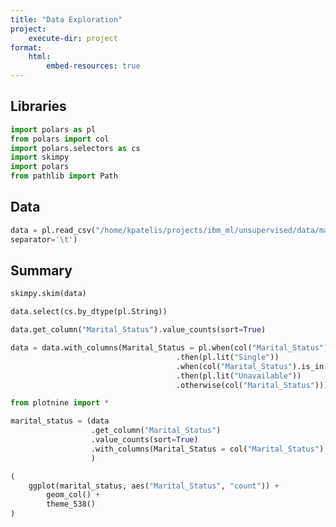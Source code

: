 ```yaml
---
title: "Data Exploration"
project:
    execute-dir: project
format: 
    html:
        embed-resources: true
---
```


## Libraries

```python
import polars as pl
from polars import col
import polars.selectors as cs
import skimpy
import polars
from pathlib import Path
```

## Data

```python
data = pl.read_csv("/home/kpatelis/projects/ibm_ml/unsupervised/data/marketing_campaign.csv", 
separator='\t')
```

## Summary

```python
skimpy.skim(data)
```

```python
data.select(cs.by_dtype(pl.String))
```

```python
data.get_column("Marital_Status").value_counts(sort=True)
```

```python
data = data.with_columns(Marital_Status = pl.when(col("Marital_Status") == "Alone")
                                     .then(pl.lit("Single"))
                                     .when(col("Marital_Status").is_in(["Absurd", "YOLO"]))
                                     .then(pl.lit("Unavailable"))
                                     .otherwise(col("Marital_Status")))


```


```python
from plotnine import *

marital_status = (data
                  .get_column("Marital_Status")
                  .value_counts(sort=True)
                  .with_columns(Marital_Status = col("Marital_Status").cast(pl.Categorical()))
                  )

(
    ggplot(marital_status, aes("Marital_Status", "count")) +
        geom_col() +
        theme_538()
)

```

